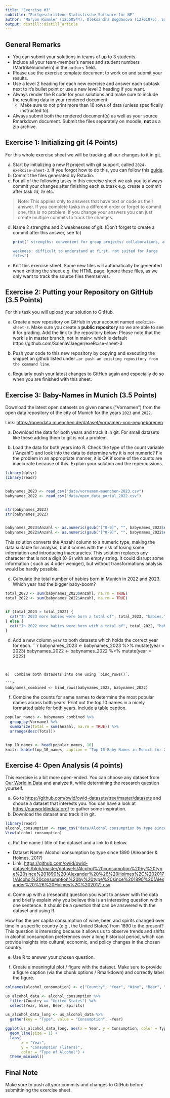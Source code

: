 ```yaml
---
title: "Exercise #3"
subtitle: "Fortgeschrittene Statistische Software für NF"
author: "Maryon Rümmler (12550544), Oleksandra Bogdanova (12761875), Salena Jaeger (12702740)"
output: distill::distill_article
---
```


## General Remarks

-   You can submit your solutions in teams of up to 3 students.
-   Include all your team-member's names and student numbers
    (Martrikelnummern) in the `authors` field.
-   Please use the exercise template document to work on and submit your
    results.
-   Use a level 2 heading for each new exercise and answer each subtask
    next to it's bullet point or use a new level 3 heading if you want.
-   Always render the R code for your solutions and make sure to include
    the resulting data in your rendered document.
    -   Make sure to not print more than 10 rows of data (unless
        specifically instructed to).
-   Always submit both the rendered document(s) as well as your source
    Rmarkdown document. Submit the files separately on moodle, **not**
    as a zip archive.

## Exercise 1: Initializing git (4 Points)

For this whole exercise sheet we will be tracking all our changes to it
in git.

a)  Start by initializing a new R project with git support, called
    `2024-exeRcise-sheet-3`. If you forgot how to do this, you can
    follow this
    [guide](https://malikaihle.github.io/Introduction-RStudio-Git-GitHub/rstudio_project.html).
b)  Commit the files generated by Rstudio.
c)  For all of the following tasks in this exercise sheet we ask you to
    always commit your changes after finishing each subtask e.g. create
    a commit after task *1d*, *1e* etc.

> Note: This applies only to answers that have text or code as their
> answer. If you complete tasks in a different order or forget to commit
> one, this is no problem. If you change your answers you can just
> create multiple commits to track the changes.

d)  Name 2 strengths and 2 weaknesses of git. (Don't forget to create a
    commit after this answer, see *1c*)
    ```r
print(" strengths: convenient for group projects/ collaborations, allows you to revert actions

    weakness: difficult to understand at first, not suited for large
    files")
```
e)  Knit this exercise sheet. Some new files will automatically be
    generated when knitting the sheet e.g. the HTML page. Ignore these
    files, as we only want to track the source files themselves.

## Exercise 2: Putting your Repository on GitHub (3.5 Points)

For this task you will upload your solution to GitHub.

a)  Create a new repository on GitHub in your account named
    `exeRcise-sheet-3`. Make sure you create a **public repository** so
    we are able to see it for grading. Add the link to the repository
    below:
    Please note that the work is in master branch, not in main< which is default
     https://github.com/SalenaVJaeger/exeRcise-sheet-3 
     
     

b)  Push your code to this new repository by copying and executing the
    snippet on github listed under
    `…or push an existing repository from the command line`.
c)  Regularly push your latest changes to GitHub again and especially do
    so when you are finished with this sheet.

## Exercise 3: Baby-Names in Munich (3.5 Points)

Download the latest open datasets on given names ("Vornamen") from the
open data repository of the city of Munich for the years `2023` and
`2022`.

Link: <https://opendata.muenchen.de/dataset/vornamen-von-neugeborenen>

a)  Download the data for both years and track it in git. For small
    datasets like these adding them to git is not a problem.

b)  Load the data for both years into R. Check the type of the count
    variable ("Anzahl") and look into the data to determine why it is
    not numeric? Fix the problem in an appropriate manner, it is OK if
    some of the counts are inaccurate because of this. Explain your
    solution and the repercussions.
```r
library(dplyr)
library(readr)


babynames_2023 <- read_csv("data/vornamen-muenchen-2023.csv")
babynames_2022 <- read_csv("data/open_data_portal_2022.csv")


str(babynames_2023)
str(babynames_2022)


babynames_2023$Anzahl <- as.numeric(gsub("[^0-9]", "", babynames_2023$Anzahl))
babynames_2022$Anzahl <- as.numeric(gsub("[^0-9]", "", babynames_2022$Anzahl))

```
This solution converts the Anzahl column to a numeric type, making the data suitable for analysis, but it comes with the risk of losing some information and introducing inaccuracies. This solution replaces any character that is not a digit (0-9) with an empty string. It could disrupt some information ( such as 4 oder weniger), but without transformations analysis would be hardly possible.

c)  Calculate the total number of babies born in Munich in 2022
    and 2023. Which year had the bigger baby-boom?
```r

total_2023 <- sum(babynames_2023$Anzahl, na.rm = TRUE)
total_2022 <- sum(babynames_2022$Anzahl, na.rm = TRUE)


if (total_2023 > total_2022) {
  cat("In 2023 more babies were born a total of", total_2023, "babies.")
} else {
  cat("In 2022 more babies were born with a total of", total_2022, "babies.")
}

```

d)  Add a new column `year` to both datasets which holds the correct
    year for each.
    ```r

babynames_2023 <- babynames_2023 %>% mutate(year = 2023)
babynames_2022 <- babynames_2022 %>% mutate(year = 2022)

```


e)  Combine both datasets into one using `bind_rows()`.

```r

babynames_combined <- bind_rows(babynames_2023, babynames_2022)

```


f)  Combine the counts for same names to determine the most popular
    names across both years. Print out the top 10 names in a nicely
    formatted table for both years. Include a table caption.
```r

popular_names <- babynames_combined %>%
  group_by(Vorname) %>%
  summarize(Total = sum(Anzahl, na.rm = TRUE)) %>%
  arrange(desc(Total))


top_10_names <- head(popular_names, 10)
knitr::kable(top_10_names, caption = "Top 10 Baby Names in Munich for 2022 and 2023")

```
  

## Exercise 4: Open Analysis (4 points)

This exercise is a bit more open-ended. You can choose any dataset from
[Our World in Data](https://ourworldindata.org/) and analyze it, while
determining the research question yourself.

a)  Go to <https://github.com/owid/owid-datasets/tree/master/datasets>
    and choose a dataset that interests you. You can have a look at
    <https://ourworldindata.org/> to gather some inspiration.
b)  Download the dataset and track it in git.
```r
library(readr)
alcohol_consumption <- read_csv("data/Alcohol consumption by type since 1890 (Alexander & Holmes, 2017).csv")
View(alcohol_consumption)
```

c)  Put the name / title of the dataset and a link to it below.

-   Dataset Name: Alcohol consumption by type since 1890 (Alexander & Holmes, 2017)
-   Link: <https://github.com/owid/owid-datasets/blob/master/datasets/Alcohol%20consumption%20by%20type%20since%201890%20(Alexander%20%26%20Holmes%2C%202017)/Alcohol%20consumption%20by%20type%20since%201890%20(Alexander%20%26%20Holmes%2C%202017).csv>

d)  Come up with a (research) question you want to answer with the data
    and briefly explain why you believe this is an interesting question
    within one sentence. It should be a question that can be answered
    with the dataset and using R.
    
How has the per capita consumption of wine, beer, and spirits changed over time in a specific country (e.g., the United States) from 1890 to the present?
This question is interesting because it allows us to observe trends and shifts in alcohol consumption preferences over a long historical period, which can provide insights into cultural, economic, and policy changes in the chosen country.
    
e)  Use R to answer your chosen question.

f)  Create a meaningful plot / figure with the dataset. Make sure to
    provide a figure caption (via the chunk options / Rmarkdown) and
    correctly label the figure.

```r

colnames(alcohol_consumption) <- c("Country", "Year", "Wine", "Beer", "Spirits")

us_alcohol_data <- alcohol_consumption %>%
  filter(Country == "United States") %>%
  select(Year, Wine, Beer, Spirits)

us_alcohol_data_long <- us_alcohol_data %>%
  gather(key = "Type", value = "Consumption", -Year)

ggplot(us_alcohol_data_long, aes(x = Year, y = Consumption, color = Type)) +
  geom_line(size = 1) +
  labs(
       x = "Year",
       y = "Consumption (liters)",
       color = "Type of Alcohol") +
  theme_minimal()

```


## Final Note

Make sure to push all your commits and changes to GitHub before
submittining the exercise sheet.
